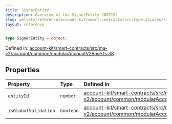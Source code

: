 ```yaml
---
title: SignerEntity
description: Overview of the SignerEntity 2097152
slug: wallets/reference/account-kit/smart-contracts/src/type-aliases/SignerEntity
layout: reference
---
```


```ts
type SignerEntity = object;
```

Defined in: [account-kit/smart-contracts/src/ma-v2/account/common/modularAccountV2Base.ts:38](https://github.com/alchemyplatform/aa-sdk/blob/923a52171f7246172caf350853843e6680197da9/account-kit/smart-contracts/src/ma-v2/account/common/modularAccountV2Base.ts#L38)

## Properties

| Property                                           | Type      | Defined in                                                                                                                                                                                                                                                  |
| :------------------------------------------------- | :-------- | :---------------------------------------------------------------------------------------------------------------------------------------------------------------------------------------------------------------------------------------------------------- |
| <a id="entityid" /> `entityId`                     | `number`  | [account-kit/smart-contracts/src/ma-v2/account/common/modularAccountV2Base.ts:40](https://github.com/alchemyplatform/aa-sdk/blob/923a52171f7246172caf350853843e6680197da9/account-kit/smart-contracts/src/ma-v2/account/common/modularAccountV2Base.ts#L40) |
| <a id="isglobalvalidation" /> `isGlobalValidation` | `boolean` | [account-kit/smart-contracts/src/ma-v2/account/common/modularAccountV2Base.ts:39](https://github.com/alchemyplatform/aa-sdk/blob/923a52171f7246172caf350853843e6680197da9/account-kit/smart-contracts/src/ma-v2/account/common/modularAccountV2Base.ts#L39) |
